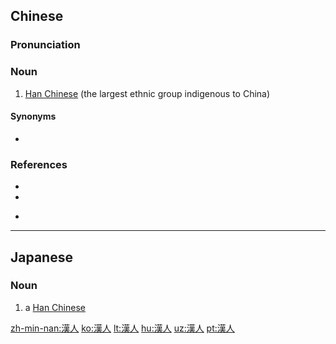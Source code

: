 ==Chinese==
{{zh-forms|s=汉人}}

===Pronunciation===
{{zh-pron
|m=hànrén
|c=hon3 jan4
|h=pfs=hon-ngìn
|mn=Hàn-jîn/Hàn-lîn
|mn-t=hang3 ring5
|w=2hoe nyin
|cat=n
}}

===Noun===
{{zh-noun}}

# [[w:Han Chinese|Han Chinese]] (the largest ethnic group indigenous to China)

====Synonyms====
* {{zh-l|漢族}}

===References===
* {{pedialite|漢人|lang=zh}}
* {{pedialite|Han Chinese}}

* {{cite-book|last= |first= |authorlink= |coauthors= |year=1994|title=Dictionary of Modern Chinese (現代漢語詞典)|language=Mandarin|publisher=The Commercial Press|location=Hong Kong|isbn=9620701348}}

----

==Japanese==
{{ja-kanjitab|かん|じん|yomi=on}}

===Noun===
{{ja-noun|かんじん}}

# a [[Han Chinese]]

[[zh-min-nan:漢人]]
[[ko:漢人]]
[[lt:漢人]]
[[hu:漢人]]
[[uz:漢人]]
[[pt:漢人]]